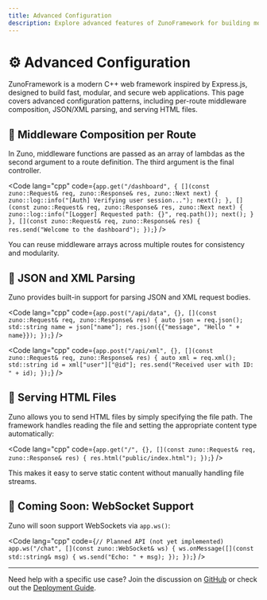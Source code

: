 ```yaml
---
title: Advanced Configuration
description: Explore advanced features of ZunoFramework for building modular and expressive web applications in C++.
---
```


# ⚙️ Advanced Configuration

ZunoFramework is a modern C++ web framework inspired by Express.js, designed to build fast, modular, and secure web applications. This page covers advanced configuration patterns, including per-route middleware composition, JSON/XML parsing, and serving HTML files.

## 🧩 Middleware Composition per Route

In Zuno, middleware functions are passed as an array of lambdas as the second argument to a route definition. The third argument is the final controller.

<Code lang="cpp" code={`app.get("/dashboard", {
    [](const zuno::Request& req, zuno::Response& res, zuno::Next next) {
        zuno::log::info("[Auth] Verifying user session...");
        next();
    },
    [](const zuno::Request& req, zuno::Response& res, zuno::Next next) {
        zuno::log::info("[Logger] Requested path: {}", req.path());
        next();
    }
}, [](const zuno::Request& req, zuno::Response& res) {
    res.send("Welcome to the dashboard");
});`} />

You can reuse middleware arrays across multiple routes for consistency and modularity.

## 🧪 JSON and XML Parsing

Zuno provides built-in support for parsing JSON and XML request bodies.

<Code lang="cpp" code={`app.post("/api/data", {}, [](const zuno::Request& req, zuno::Response& res) {
    auto json = req.json();
    std::string name = json["name"];
    res.json({{"message", "Hello " + name}});
});`} />

<Code lang="cpp" code={`app.post("/api/xml", {}, [](const zuno::Request& req, zuno::Response& res) {
    auto xml = req.xml();
    std::string id = xml["user"]["@id"];
    res.send("Received user with ID: " + id);
});`} />

## 🧱 Serving HTML Files

Zuno allows you to send HTML files by simply specifying the file path. The framework handles reading the file and setting the appropriate content type automatically:

<Code lang="cpp" code={`app.get("/", {}, [](const zuno::Request& req, zuno::Response& res) {
    res.html("public/index.html");
});`} />

This makes it easy to serve static content without manually handling file streams.

## 🔄 Coming Soon: WebSocket Support

Zuno will soon support WebSockets via `app.ws()`:

<Code lang="cpp" code={`// Planned API (not yet implemented)
app.ws("/chat", [](const zuno::WebSocket& ws) {
    ws.onMessage([](const std::string& msg) {
        ws.send("Echo: " + msg);
    });
});`} />

---

Need help with a specific use case? Join the discussion on [GitHub](https://github.com/ZunoFramework/zuno/discussions) or check out the [Deployment Guide](/en/guides/deployment).
